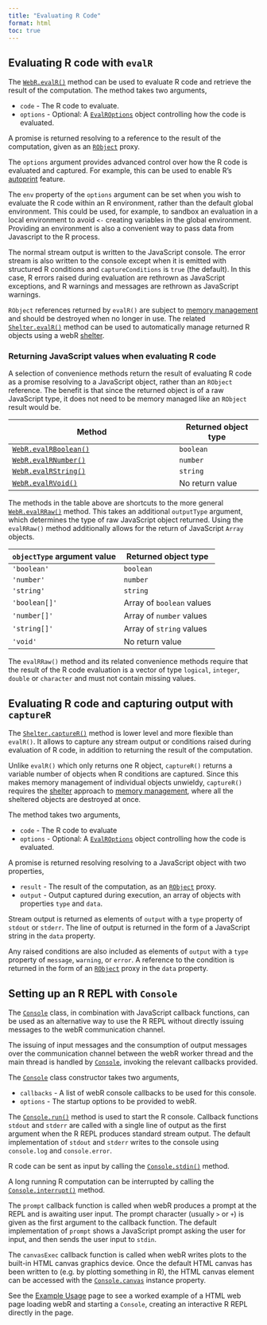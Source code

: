 ```yaml
---
title: "Evaluating R Code"
format: html
toc: true
---
```


## Evaluating R code with `evalR`

The [`WebR.evalR()`](api/js/classes/WebR.WebR.md#evalr) method can be used to evaluate R code and retrieve the result of the computation. The method takes two arguments,

-   `code` - The R code to evaluate.
-   `options` - Optional: A [`EvalROptions`](api/js/interfaces/WebRChan.EvalROptions.md) object controlling how the code is evaluated.

A promise is returned resolving to a reference to the result of the computation, given as an [`RObject`](api/js/modules/RMain.md#robject) proxy.

The `options` argument provides advanced control over how the R code is evaluated and captured. For example, this can be used to enable R's [autoprint](https://cran.r-project.org/doc/manuals/r-release/R-ints.html#Autoprinting) feature.

The `env` property of the `options` argument can be set when you wish to evaluate the R code within an R environment, rather than the default global environment. This could be used, for example, to sandbox an evaluation in a local environment to avoid `<-` creating variables in the global environment. Providing an environment is also a convenient way to pass data from Javascript to the R process.

The normal stream output is written to the JavaScript console. The error stream is also written to the console except when it is emitted with structured R conditions and `captureConditions` is `true` (the default). In this case, R errors raised during evaluation are rethrown as JavaScript exceptions, and R warnings and messages are rethrown as JavaScript warnings.

`RObject` references returned by `evalR()` are subject to [memory management](objects.qmd#memory-management) and should be destroyed when no longer in use. The related [`Shelter.evalR()`](api/js/classes/WebR.Shelter.md#evalr) method can be used to automatically manage returned R objects using a webR [shelter](objects.qmd#shelter).

### Returning JavaScript values when evaluating R code

A selection of convenience methods return the result of evaluating R code as a promise resolving to a JavaScript object, rather than an `RObject` reference. The benefit is that since the returned object is of a raw JavaScript type, it does not need to be memory managed like an `RObject` result would be.

| Method                                                            | Returned object type |
|-----------------------------------------------|------------------------|
| [`WebR.evalRBoolean()`](api/js/classes/WebR.WebR.md#evalrboolean) | `boolean`            |
| [`WebR.evalRNumber()`](api/js/classes/WebR.WebR.md#evalrnumber)   | `number`             |
| [`WebR.evalRString()`](api/js/classes/WebR.WebR.md#evalrstring)   | `string`             |
| [`WebR.evalRVoid()`](api/js/classes/WebR.WebR.md#evalrvoid)       | No return value      |

The methods in the table above are shortcuts to the more general [`WebR.evalRRaw()`](api/js/classes/WebR.WebR.md#evalrraw) method. This takes an additional `outputType` argument, which determines the type of raw JavaScript object returned. Using the `evalRRaw()` method additionally allows for the return of JavaScript `Array` objects.

| `objectType` argument value | Returned object type      |
|-----------------------------|---------------------------|
| `'boolean'`                 | `boolean`                 |
| `'number'`                  | `number`                  |
| `'string'`                  | `string`                  |
| `'boolean[]'`               | Array of `boolean` values |
| `'number[]'`                | Array of `number` values  |
| `'string[]'`                | Array of `string` values  |
| `'void'`                    | No return value           |

::: callout-warning
The `evalRRaw()` method and its related convenience methods require that the result of the R code evaluation is a vector of type `logical`, `integer`, `double` or `character` and must not contain missing values.
:::

## Evaluating R code and capturing output with `captureR`

The [`Shelter.captureR()`](api/js/classes/WebR.Shelter.md#capturer) method is lower level and more flexible than `evalR()`. It allows to capture any stream output or conditions raised during evaluation of R code, in addition to returning the result of the computation.

Unlike `evalR()` which only returns one R object, `captureR()` returns a variable number of objects when R conditions are captured. Since this makes memory management of individual objects unwieldy, `captureR()` requires the [shelter](objects.qmd#shelter) approach to [memory management](objects.qmd#memory-management), where all the sheltered objects are destroyed at once.

The method takes two arguments,

-   `code` - The R code to evaluate
-   `options` - Optional: A [`EvalROptions`](api/js/interfaces/WebRChan.EvalROptions.md) object controlling how the code is evaluated.

A promise is returned resolving resolving to a JavaScript object with two properties,

-   `result` - The result of the computation, as an [`RObject`](api/js/modules/RMain.md#robject) proxy.
-   `output` - Output captured during execution, an array of objects with properties `type` and `data`.

Stream output is returned as elements of `output` with a `type` property of `stdout` or `stderr`. The line of output is returned in the form of a JavaScript string in the `data` property.

Any raised conditions are also included as elements of `output` with a `type` property of `message`, `warning`, or `error`. A reference to the condition is returned in the form of an [`RObject`](api/js/modules/RMain.md#robject) proxy in the `data` property.

## Setting up an R REPL with `Console` {#console}

The [`Console`](api/js/classes/WebR.Console.md) class, in combination with JavaScript callback functions, can be used as an alternative way to use the R REPL without directly issuing messages to the webR communication channel.

The issuing of input messages and the consumption of output messages over the communication channel between the webR worker thread and the main thread is handled by [`Console`](api/js/classes/WebR.Console.md), invoking the relevant callbacks provided.

The [`Console`](api/js/classes/WebR.Console.md) class constructor takes two arguments,

-   `callbacks` - A list of webR console callbacks to be used for this console.
-   `options` - The startup options to be provided to webR.

The [`Console.run()`](api/js/classes/WebR.Console.md#run) method is used to start the R console. Callback functions `stdout` and `stderr` are called with a single line of output as the first argument when the R REPL produces standard stream output. The default implementation of `stdout` and `stderr` writes to the console using `console.log` and `console.error`.

R code can be sent as input by calling the [`Console.stdin()`](api/js/classes/WebR.Console.md#stdin) method.

A long running R computation can be interrupted by calling the [`Console.interrupt()`](api/js/classes/WebR.Console.md#interrupt) method.

The `prompt` callback function is called when webR produces a prompt at the REPL and is awaiting user input. The prompt character (usually `>` or `+`) is given as the first argument to the callback function. The default implementation of `prompt` shows a JavaScript prompt asking the user for input, and then sends the user input to `stdin`.

The `canvasExec` callback function is called when webR writes plots to the built-in HTML canvas graphics device. Once the default HTML canvas has been written to (e.g. by plotting something in R), the HTML canvas element can be accessed with the [`Console.canvas`](api/js/classes/WebR.Console.html#canvas) instance property.

See the [Example Usage](examples.qmd) page to see a worked example of a HTML web page loading webR and starting a `Console`, creating an interactive R REPL directly in the page.

